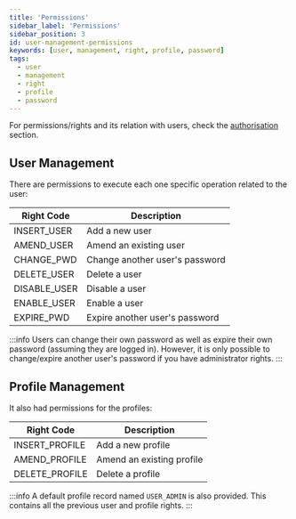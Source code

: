 ```yaml
---
title: 'Permissions'
sidebar_label: 'Permissions'
sidebar_position: 3
id: user-management-permissions
keywords: [user, management, right, profile, password]
tags:
  - user
  - management
  - right
  - profile
  - password
---
```


For permissions/rights and its relation with users, check the [authorisation](/server/access-control/authorisation#users-profiles-and-right-codes) section.

## User Management

There are permissions to execute each one specific operation related to the user:

| Right Code     | Description                    |
|----------------|--------------------------------|
| INSERT_USER    | Add a new user                 |
| AMEND_USER     | Amend an existing user         |
| CHANGE_PWD     | Change another user's password |
| DELETE_USER    | Delete a user                  |
| DISABLE_USER   | Disable a user                 |
| ENABLE_USER    | Enable a user                  |
| EXPIRE_PWD     | Expire another user's password |

:::info
Users can change their own password as well as expire their own password (assuming they are logged in). However, it is only possible to change/expire another user's password if you have administrator rights.
:::

## Profile Management

It also had permissions for the profiles:

| Right Code     | Description               |
|----------------|-------------------------- | 
| INSERT_PROFILE | Add a new profile         |
| AMEND_PROFILE  | Amend an existing profile |
| DELETE_PROFILE | Delete a profile          |

:::info
A default profile record named `USER_ADMIN` is also provided. This contains all the previous user and profile rights.
:::